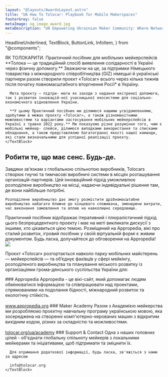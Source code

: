 ```yaml
---
layout: "@layouts/AwardsLayout.astro"
title: "UA How To Tolocar: Playbook for Mobile Makerspaces"
footerGrey: false
metaImage: og_image_award.jpg
metaDescription: "UA Empowering Ukrainian Maker Community: Where Networking Meets Funding, Mentoring Sparks Ideas, and Innovation Comes to Life!"
---
```


  HeadlineUnderlined,
  TextBlock,
  ButtonLink,
  InfoItem,
} from "@components";


<WideCard
  bg={3}
  className="mt-20 md:mt-32 !px-0"
  centerImage="images/playbook/playbook.svg"
  centerImageClasses="w-full"
/>
<div class="bg-neutral-50 w-full -mt-48 pt-48">
  <div class="container-width grid grid-cols-1 md:grid-cols-12 gap-8 mt-8 mb-20 md:mt-20 bg-neutral-50 lg:!px-0">
    <HeadlineUnderlined variant={11} className="pt-10 pb-8 sm:py-0 col-span-5">
      ЯК ТОЛОКАРИТИ. Практичний посібник для мобільних мейкерспейсів
    </HeadlineUnderlined>
    <TextBlock className="col-span-6">
      **Толока — це традиційний спосіб виявлення солідарності в Україні через фізичну допомогу.** Зважаючи на це, за підтримки Німецького товариства з міжнародного співробітництва (GIZ) німецькі й українські партнери разом створили проєкт «Tolocar» всього через кілька тижнів після початку повномасштабного вторгнення Росії* в Україну.

      Мета проєкту — підтри- мати як заходи з надання екстреної допомоги, так і розвиток інновацій-ної учасницької екосистеми для соціально-економічного відновлення України.

      **У цьому Практичний посібник ми ділимося нашими усвідомленнями, здобутими в межах проєкту «Tolocar», а також різноманітними можливостями та варіантами застосування мобільних мейкерспейсів в Україні з травня 2022 року.** Ми показуємо різне розуміння того, чим є мобільні мейкер- спейси, ділимося випадками використання та списками обладнання, а також представляємо багатогранні якості нашої команди, які стали визначальними для успішної реалізації проєкту.
    </TextBlock>
  </div>
</div>

<div class="container-width grid grid-cols-12 p-0 md:py-24">
  <object type="application/pdf" data="/playbook/HowToTolocar_Playbook_UA_ES.pdf" width="100%" height="800px" className="w-full md:col-span-12"></object>
</div>

<div class="container-width grid grid-cols-1 md:grid-cols-12 gap-8 py-8 md:py-24">
  <div class="col-span-1 md:col-span-12">
    <h2
      class="text-neutral-900 text-lg leading-6 lg:text-2xl lg:leading-7 font-aktiv font-semibold"
    >
      Робити те, що має сенс. Будь-де.
    </h2>
  </div>
  <TextBlock className="col-span-1 md:col-span-5">
    Завдяки зв'язкам з глобальною спільнотою виробників, Tolocars створює гнучкі та тимчасові виробничі системи в місцях розташування організацій-партнерів. Цей інноваційний підхід уможливлює розподілене виробництво на місці, надаючи індивідуальні рішення там, де вони найбільше потрібні.

    Розподілене виробництво дає змогу розмістити дрібномасштабне виробництво набагато ближче до кінцевого споживача, зменшуючи витрати, час виконання замовлення та вплив на навколишнє середовище.
  </TextBlock>
  <div className="col-span-1 md:col-span-5">
    <TextBlock>
      Практичний посібник відображає ітеративний і плюралістичний підхід цього безпрецедентного проекту і має на меті викликати дискусії з іншими, хто цікавиться цією темою. Розміщений на Appropedia, вікі про сталий розвиток, ігровий посібник у своїй віртуальній формі є живим документом. Будь ласка, долучайтеся до обговорення на Appropedia!
    </TextBlock>
    <ButtonLink
      target={"https://www.appropedia.org/Tolocar_Playbook"}
      className={"mt-8"}
      caption={"Playbook на Appropedia"}
      variant={"dark"}
      newTab={true}
    />
  </div>
</div>

<div class="bg-tolo-green w-full text-white">
  <div class="container-width grid grid-cols-1 md:grid-cols-12 gap-x-16 gap-y-2 md:gap-y-24 py-8 md:py-24">
    <div class="col-span-1 md:col-span-5 flex items-center justify-center">
      <img src="images/award/submit-ideas.svg" className="col-span-12 w-full" />
    </div>
    <div class="col-span-1 md:col-span-7 font-semibold font-aktiv text-2xl">
      <p class="mb-8">Проєкт «Tolocar» розгортається навколо парку мобільних майстерень — мейкерспейсів — та об’єднує фахівців у сфері мейкінгу, розподіленого виробництва та планування міського розвитку із організаціями грома-дянського суспільства України для:</p>
    </div>
    <div class="col-span-1 md:col-span-12 grid grid-cols-1 md:grid-cols-3 gap-8">
      <InfoItem
        description="використання українського потенціалу цифрових інновацій для забезпечення нагальних гуманітарних потреб"
        icon="lightbulb"
        className="col-span-1"
      />
      <InfoItem
        description="підтримки як нових, так і наявних стаціонарних мейкерспейсів"
        icon="truck"
        className="col-span-1"
      />
      <InfoItem
        description="розширення горизонту українських мейкерів через встановлення зв’язків із національними, регіональними та глобальними мережами мейкерів"
        icon="users"
        className="col-span-1"
      />
      <InfoItem
        description="зміцнення децентралізованих систем виробництва на партнерських локаціях, як-от переміщені бізнеси, мейкерспейси або громадські майстерні"
        icon="gear"
        className="col-span-1"
      />
      <InfoItem
        description="розвитку спроможності українських мейкерів і менеджерів майстерень"
        icon="screwdriver-wrench"
        className="col-span-1"
      />
    </div>
  </div>
</div>

<div class="bg-neutral-50 w-full">
  <div class="container-width grid grid-cols-1 md:grid-cols-12 py-8 md:py-24 gap-8">
<TextBlock className="col-span-1 md:col-span-4">
### Appropedia
Appropedia - це вікі-сайт, який допомагає людям обмінюватися інформацією та співпрацювати над проектами, спрямованими на подолання бідності, міжнародний розвиток та екологічну стійкість.
<br/><br/><a href="https://www.appropedia.org" target="_blank">www.appropedia.org</a>
</TextBlock>
    <TextBlock className="col-span-1 md:col-span-4">
      ### Maker Academy
      Разом з Академією мейкерства ми розробляємо проєктну навчальну програму українською мовою, яка зосереджена на створенні комп'ютерно-керованих машин з відкритим вихідним кодом, різних за складністю та можливостями. 
      <br/><br/>
      <a href="/ua/academy" target="_blank">tolocar.org/ua/academy</a>
    </TextBlock>
    <TextBlock className="col-span-1 md:col-span-4">
      ### Support & Contact
      Одна з наших головних цілей - об'єднати глобальну спільноту мейкерів з локальними мейкерами та ініціативами, щоб підтримати та зміцнити їх.  

      Для отримання додаткової інформації, будь ласка, зв'яжіться з нами за адресою  

      info@tolocar.org
    </TextBlock>
  </div>
</div>

